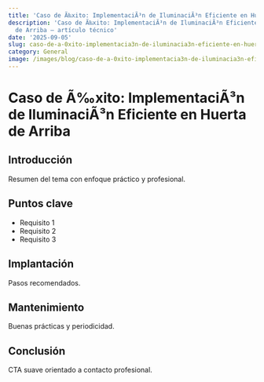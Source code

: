 ```yaml
---
title: 'Caso de Ã‰xito: ImplementaciÃ³n de IluminaciÃ³n Eficiente en Huerta de Arriba'
description: 'Caso de Ã‰xito: ImplementaciÃ³n de IluminaciÃ³n Eficiente en Huerta
  de Arriba — artículo técnico'
date: '2025-09-05'
slug: caso-de-a-0xito-implementacia3n-de-iluminacia3n-eficiente-en-huerta-de-arriba
category: General
image: /images/blog/caso-de-a-0xito-implementacia3n-de-iluminacia3n-eficiente-en-huerta-de-arriba/caso-de-a-0xito-implementacia3n-de-iluminacia3n-eficiente-en-huerta-de-arriba-hero-001.webp
---
```


# Caso de Ã‰xito: ImplementaciÃ³n de IluminaciÃ³n Eficiente en Huerta de Arriba

## Introducción

Resumen del tema con enfoque práctico y profesional.

## Puntos clave

- Requisito 1
- Requisito 2
- Requisito 3

## Implantación

Pasos recomendados.

## Mantenimiento

Buenas prácticas y periodicidad.

## Conclusión

CTA suave orientado a contacto profesional.
